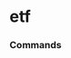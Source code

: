 # etf


### Commands
<ul className='grid grid-cols-1 md:grid-cols-2 lg:grid-cols-3 xl:grid-cols-4 gap-4 -ml-6'>
<ReferenceCard
    title="search"
    description=""
    url="etf/search"
    command
/><ReferenceCard
    title="holdings"
    description=""
    url="etf/holdings"
    command
/><ReferenceCard
    title="info"
    description=""
    url="etf/info"
    command
/><ReferenceCard
    title="sectors"
    description=""
    url="etf/sectors"
    command
/><ReferenceCard
    title="holdings_date"
    description=""
    url="etf/holdings_date"
    command
/><ReferenceCard
    title="holdings_performance"
    description=""
    url="etf/holdings_performance"
    command
/><ReferenceCard
    title="countries"
    description=""
    url="etf/countries"
    command
/><ReferenceCard
    title="price_performance"
    description=""
    url="etf/price_performance"
    command
/>
</ul>

